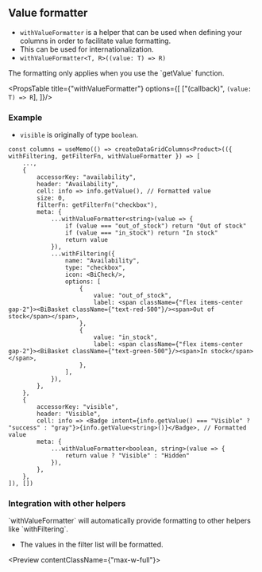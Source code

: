 
## Value formatter

- `withValueFormatter` is a helper that can be used when defining your columns in order to facilitate value formatting.
- This can be used for internationalization.
- `withValueFormatter<T, R>((value: T) => R)`

<Callout>
    The formatting only applies when you use the `getValue` function.
</Callout>

<PropsTable title={"withValueFormatter"} options={[
    ["(callback)", `(value: T) => R`],
]}/>

### Example

- `visible` is originally of type `boolean`.

```tsx showLineNumbers /getValue/ /withValueFormatter/
const columns = useMemo(() => createDataGridColumns<Product>(({ withFiltering, getFilterFn, withValueFormatter }) => [
    ...,
    {
        accessorKey: "availability",
        header: "Availability",
        cell: info => info.getValue(), // Formatted value
        size: 0,
        filterFn: getFilterFn("checkbox"),
        meta: {
            ...withValueFormatter<string>(value => {
                if (value === "out_of_stock") return "Out of stock"
                if (value === "in_stock") return "In stock"
                return value
            }),
            ...withFiltering({
                name: "Availability",
                type: "checkbox",
                icon: <BiCheck/>,
                options: [
                    {
                        value: "out_of_stock",
                        label: <span className={"flex items-center gap-2"}><BiBasket className={"text-red-500"}/><span>Out of stock</span></span>,
                    },
                    {
                        value: "in_stock",
                        label: <span className={"flex items-center gap-2"}><BiBasket className={"text-green-500"}/><span>In stock</span></span>,
                    },
                ],
            }),
        },
    },
    {
        accessorKey: "visible",
        header: "Visible",
        cell: info => <Badge intent={info.getValue() === "Visible" ? "success" : "gray"}>{info.getValue<string>()}</Badge>, // Formatted value
        meta: {
            ...withValueFormatter<boolean, string>(value => {
                return value ? "Visible" : "Hidden"
            }),
        },
    },
]), [])
```

### Integration with other helpers

<Callout>
    `withValueFormatter` will automatically provide formatting to other helpers like `withFiltering`.
</Callout>

- The values in the filter list will be formatted.

<Preview contentClassName={"max-w-full"}>
    <DataGridValueFormattingExample/>
</Preview>
